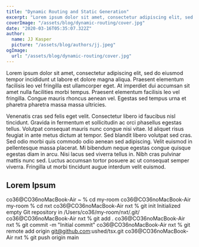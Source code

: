 ```yaml
---
title: "Dynamic Routing and Static Generation"
excerpt: "Lorem ipsum dolor sit amet, consectetur adipiscing elit, sed do eiusmod tempor incididunt ut labore et dolore magna aliqua. Praesent elementum facilisis leo vel fringilla est ullamcorper eget. At imperdiet dui accumsan sit amet nulla facilities morbi tempus."
coverImage: "/assets/blog/dynamic-routing/cover.jpg"
date: "2020-03-16T05:35:07.322Z"
author:
  name: JJ Kasper
  picture: "/assets/blog/authors/jj.jpeg"
ogImage:
  url: "/assets/blog/dynamic-routing/cover.jpg"
---
```


Lorem ipsum dolor sit amet, consectetur adipiscing elit, sed do eiusmod tempor incididunt ut labore et dolore magna aliqua. Praesent elementum facilisis leo vel fringilla est ullamcorper eget. At imperdiet dui accumsan sit amet nulla facilities morbi tempus. Praesent elementum facilisis leo vel fringilla. Congue mauris rhoncus aenean vel. Egestas sed tempus urna et pharetra pharetra massa massa ultricies.

Venenatis cras sed felis eget velit. Consectetur libero id faucibus nisl tincidunt. Gravida in fermentum et sollicitudin ac orci phasellus egestas tellus. Volutpat consequat mauris nunc congue nisi vitae. Id aliquet risus feugiat in ante metus dictum at tempor. Sed blandit libero volutpat sed cras. Sed odio morbi quis commodo odio aenean sed adipiscing. Velit euismod in pellentesque massa placerat. Mi bibendum neque egestas congue quisque egestas diam in arcu. Nisi lacus sed viverra tellus in. Nibh cras pulvinar mattis nunc sed. Luctus accumsan tortor posuere ac ut consequat semper viverra. Fringilla ut morbi tincidunt augue interdum velit euismod.

## Lorem Ipsum

co36@CO36noMacBook-Air ~ % cd my-room
co36@CO36noMacBook-Air my-room % cd nxt
co36@CO36noMacBook-Air nxt % git init
Initialized empty Git repository in /Users/co36/my-room/nxt/.git/
co36@CO36noMacBook-Air nxt % git add .
co36@CO36noMacBook-Air nxt % git commit -m "Initial commit"
co36@CO36noMacBook-Air nxt % git remote add origin git@github.com:ushed/tsx.git
co36@CO36noMacBook-Air nxt % git push origin main
